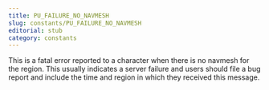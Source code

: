 ```yaml
---
title: PU_FAILURE_NO_NAVMESH
slug: constants/PU_FAILURE_NO_NAVMESH
editorial: stub
category: constants
---
```


<LSLConstant name="PU_FAILURE_NO_NAVMESH"/>

This is a fatal error reported to a character when there is no navmesh for the region. This usually indicates a server failure and users should file a bug report and include the time and region in which they received this message.
